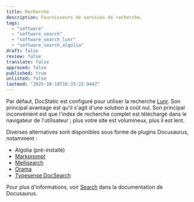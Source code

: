 ```yaml
---
title: Recherche
description: Fournisseurs de services de recherche.
tags:
  - "software"
  - "software_search"
  - "software_search_lunr"
  - "software_search_algolia"
draft: false
review: false
translate: false
approved: false
published: true
unlisted: false
lastmod: "2025-10-19T16:35:22.944Z"
---
```


Par défaut, DocStatic est configuré pour utiliser la recherche [Lunr](https://lunrjs.com/). Son principal avantage est qu'il s'agit d'une solution à coût nul. Son principal inconvénient est que l'index de recherche complet est téléchargé dans le navigateur de l'utilisateur ; plus votre site est volumineux, plus il est lent.

Diverses alternatives sont disponibles sous forme de plugins Docusaurus, notamment :

* Algolia (pré-installé)
* [Markprompt](https://github.com/typesense/docusaurus-theme-search-typesense)
* [Meilisearch](https://github.com/tauri-apps/meilisearch-docsearch)
* [Orama](https://github.com/askorama/orama/tree/main/packages/plugin-docusaurus-v3)
* [Typesense DocSearch](https://github.com/typesense/docusaurus-theme-search-typesense)

Pour plus d'informations, voir [Search](https://docusaurus.io/docs/search#using-algolia-docsearch) dans la documentation de Docusaurus.
